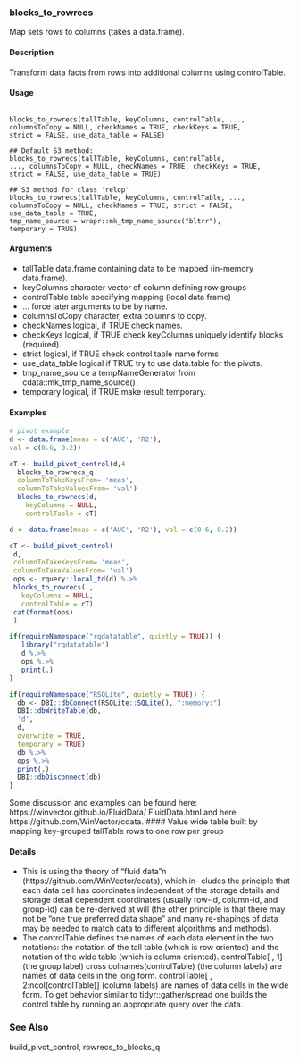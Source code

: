 ### blocks_to_rowrecs

Map sets rows to columns (takes a data.frame).

#### Description 

Transform data facts from rows into additional columns using controlTable.

#### Usage 
<pre><code>
blocks_to_rowrecs(tallTable, keyColumns, controlTable, ...,
columnsToCopy = NULL, checkNames = TRUE, checkKeys = TRUE,
strict = FALSE, use_data_table = FALSE)

## Default S3 method:
blocks_to_rowrecs(tallTable, keyColumns, controlTable,
..., columnsToCopy = NULL, checkNames = TRUE, checkKeys = TRUE,
strict = FALSE, use_data_table = TRUE)

## S3 method for class 'relop'
blocks_to_rowrecs(tallTable, keyColumns, controlTable, ...,
columnsToCopy = NULL, checkNames = TRUE, strict = FALSE,
use_data_table = TRUE,
tmp_name_source = wrapr::mk_tmp_name_source("bltrr"),
temporary = TRUE)
</code></pre>

#### Arguments 

* tallTable data.frame containing data to be mapped (in-memory data.frame).
* keyColumns character vector of column defining row groups
* controlTable table specifying mapping (local data frame)
* ... force later arguments to be by name.
* columnsToCopy character, extra columns to copy.
* checkNames logical, if TRUE check names.
* checkKeys logical, if TRUE check keyColumns uniquely identify blocks (required).
* strict logical, if TRUE check control table name forms
* use_data_table logical if TRUE try to use data.table for the pivots.
* tmp_name_source a tempNameGenerator from cdata::mk_tmp_name_source()
* temporary logical, if TRUE make result temporary.




#### Examples 
```r
# pivot example
d <- data.frame(meas = c('AUC', 'R2'),
val = c(0.6, 0.2))

cT <- build_pivot_control(d,4
  blocks_to_rowrecs_q
  columnToTakeKeysFrom= 'meas',
  columnToTakeValuesFrom= 'val')
  blocks_to_rowrecs(d,
    keyColumns = NULL,
    controlTable = cT)

d <- data.frame(meas = c('AUC', 'R2'), val = c(0.6, 0.2))

cT <- build_pivot_control(
 d,
 columnToTakeKeysFrom= 'meas',
 columnToTakeValuesFrom= 'val')
 ops <- rquery::local_td(d) %.>%
 blocks_to_rowrecs(.,
   keyColumns = NULL,
   controlTable = cT)
 cat(format(ops)
 )

if(requireNamespace("rqdatatable", quietly = TRUE)) {
   library("rqdatatable")
   d %.>%
   ops %.>%
   print(.)
}

if(requireNamespace("RSQLite", quietly = TRUE)) {
  db <- DBI::dbConnect(RSQLite::SQLite(), ":memory:")
  DBI::dbWriteTable(db,
  'd',
  d,
  overwrite = TRUE,
  temporary = TRUE)
  db %.>%
  ops %.>%
  print(.)
  DBI::dbDisconnect(db)
}
```
Some discussion and examples  can be found here: https://winvector.github.io/FluidData/
FluidData.html and here https://github.com/WinVector/cdata.
#### Value
wide table built by mapping key-grouped tallTable rows to one row per group

#### Details 

* This is using the theory of "fluid data"n (https://github.com/WinVector/cdata), which in-
cludes the principle that each data cell has coordinates independent of the storage details 
and storage detail dependent coordinates (usually row-id, column-id, and group-id) can be re-derived at will
(the other principle is that there may not be "one true preferred data shape" and many re-shapings
of data may be needed to match data to different algorithms and methods).
* The controlTable defines the names of each data element in the two notations: the notation of the
tall table (which is row oriented) and the notation of the wide table (which is column oriented).
controlTable[ , 1] (the group label) cross colnames(controlTable) (the column labels) are names of
data cells in the long form. controlTable[ , 2:ncol(controlTable)] (column labels) are names of data
cells in the wide form. To get behavior similar to tidyr::gather/spread one builds the control table
by running an appropriate query over the data.

### See Also
build_pivot_control, rowrecs_to_blocks_q
